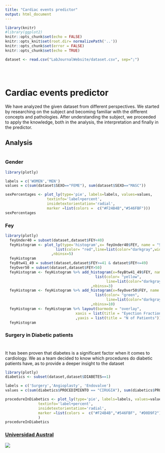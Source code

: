 ```yaml
---
title: "Cardiac events predictor"
output: html_document
---
```

```r
library(knitr)
#library(ggplot2)
knitr::opts_chunk$set(echo = FALSE)
knitr::opts_knit$set(root.dir= normalizePath('..'))
knitr::opts_chunk$set(error = FALSE)
knitr::opts_chunk$set(echo = TRUE)
```

```r
dataset <- read.csv("LabJournalWebsite/dataset.csv", sep=";")
```


<div class="row" style="padding-top: 30px;">
<div class="col-sm-6">

# **Cardiac events predictor**

We have analyzed the given dataset from different perspectives. 
We started by researching on the subject and becoming familiar with the different concepts and pathologies. After understanding the subject, we proceeded to apply the knowledge, both in the analysis, the interpretation and finally in the predictor.

## Analysis

```r

```

### **Gender**

```r
library(plotly)

labels = c('WOMEN','MEN')
values = c(sum(dataset$SEXO=="FEME"), sum(dataset$SEXO=="MASC"))

sexPercentages <- plot_ly(type='pie', labels=labels, values=values, 
                   textinfo='label+percent',
                   insidetextorientation='radial',
                   marker =list(colors =  c("#F24B4B","#546FBF")))
sexPercentages
```


### **Fey**

```r
library(plotly)
  feyUnder40 = subset(dataset,dataset$FEY<40)
  feyHistogram <- plot_ly(type='histogram',x= feyUnder40$FEY, name = "SEVERE", marker = 
                       list(color= "red",line=list(color="darkgray",width=0.0))
                     ,nbinsx=5)
  feyHistogram
  feyBtw41_49 = subset(dataset,dataset$FEY>=41 & dataset$FEY<=49)
  feyOver50 = subset(dataset,dataset$FEY>50)
  feyHistogram <- feyHistogram %>% add_histogram(x=feyBtw41_49$FEY, name = "LIMIT", marker = 
                                         list(color= "yellow",
                                              line=list(color="darkgray",width=0.0))
                                       ,nbinsx=3)
  feyHistogram <- feyHistogram %>% add_histogram(x=feyOver50$FEY, name = "NORMAL", marker = 
                                         list(color= "green",
                                              line=list(color="darkgray",width=0.0))
                                       ,nbinsx=10)
  feyHistogram <- feyHistogram %>% layout(barmode = "overlay", 
                                xaxis = list(title = "Eyection Fraction (%)")
                                ,yaxis = list(title = "N of Patients"))
  feyHistogram
```


### **Surgery in Diabetic patients**

# 

It has been proven that diabetes is a significant factor when it comes to cardiology. We as a team decided to know which procedures do diabetic patients have, as to provide a deeper insight to the dataset

```r
library(plotly)
diabetics <- subset(dataset,dataset$DIABETES==1)

labels = c('Surgery','Angioplasty', 'Endovalve')
values = c(sum(diabetics$PROCEDIMIENTO == "CIRUGIA"), sum(diabetics$PROCEDIMIENTO == "ANGIOPLASTIA"),sum(diabetics$PROCEDIMIENTO == "ENDOVALVULA"))

procedureInDiabetics <- plot_ly(type='pie', labels=labels, values=values, 
               textinfo='label+percent',
               insidetextorientation='radial',
               marker =list(colors =  c("#F24B4B","#546FBF", "#D0D9F2"))
               )
procedureInDiabetics
```





</div>
<div class="col-sm-6">

### [Universidad Austral](https://www.austral.edu.ar/)

<a href = "https://www.austral.edu.ar/">
![](images/LogoAustral.png)
</a>
</div>
